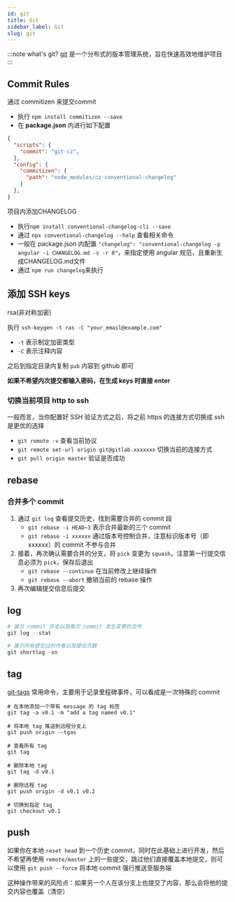 ```yaml
---
id: git
title: Git
sidebar_label: Git
slug: git
---
```


:::note what's git?
[git](https://git-scm.com/) 是一个分布式的版本管理系统，旨在快速高效地维护项目
:::


## Commit Rules

通过 commitizen 来提交commit

- 执行 `npm install commitizen --save `
- 在 **package.json** 内进行如下配置

```json
{
  "scripts": {
    "commit": "git-cz",
  },
  "config": {
    "commitizen": {
      "path": "node_modules/cz-conventional-changelog"
    }
  },
}
```

项目内添加CHANGELOG

- 执行`npm install conventional-changelog-cli --save`
- 通过 `npx conventional-changelog --help` 查看相关命令
- 一般在 package.json 内配置 `"changelog": "conventional-changelog -p angular -i CHANGELOG.md -s -r 0"`，来指定使用 angular 规范，且重新生成CHANGELOG.md文件
- 通过 `npm run changelog`来执行



## 添加 SSH keys

rsa(非对称加密)

执行 `ssh-keygen -t ras -C "your_email@example.com"`

- `-t` 表示制定加密类型
- `-C` 表示注释内容

之后到指定目录内复制 `pub` 内容到 github 即可

**如果不希望内次提交都输入密码，在生成 keys 时直接 enter**

### 切换当前项目 http to ssh

一般而言，当你配置好 SSH 验证方式之后，将之前 https 的连接方式切换成 ssh 是更优的选择

- `git remote -v` 查看当前协议
- `git remote set-url origin git@gitlab.xxxxxxx` 切换当前的连接方式
- `git pull origin master` 验证是否成功





## rebase

### 合并多个 commit

1. 通过 `git log` 查看提交历史，找到需要合并的 commit 段
	- `git rebase -i HEAD~3` 表示合并最新的三个 commit
	- `git rebase -i xxxxxx` 通过版本号控制合并，注意标识版本号（即 xxxxxx）的 commit 不参与合并
2. 接着，再次确认需要合并的分支，将 `pick` 变更为 `squash`，注意第一行提交信息必须为 `pick`，保存后退出
	- `git rebase --continue` 在当前修改上继续操作
	- `git rebase --abort` 撤销当前的 rebase 操作
3. 再次编辑提交信息后提交



## log

```powershell
# 展示 commit 历史以及每次 commit 发生变更的文件
git log --stat

# 展示所有提交过的作者以及提交次数
git shortlog -sn
```





## tag

 [git-tags](https://git-scm.com/book/en/v2/Git-Basics-Tagging) 常用命令，主要用于记录里程碑事件，可以看成是一次特殊的 commit

```shell
# 在本地添加一个带有 message 的 tag 标签
git tag -a v0.1 -m "add a tag named v0.1"

# 将本地 tag 推送到远程分支上
git push origin --tgas

# 查看所有 tag
git tag

# 删除本地 tag
git tag -d v0.1

# 删除远程 tag
git push origin -d v0.1 v0.2

# 切换到指定 tag
git checkout v0.1
```



## push

如果你在本地 `reset head` 到一个历史 commit，同时在此基础上进行开发，然后不希望再使用 `remote/master` 上的一些提交，跳过他们直接覆盖本地提交，则可以使用 `git push --force` 将本地 commit 强行推送至服务端

这种操作带来的风险点：如果另一个人在该分支上也提交了内容，那么会将他的提交内容也覆盖（清空）

